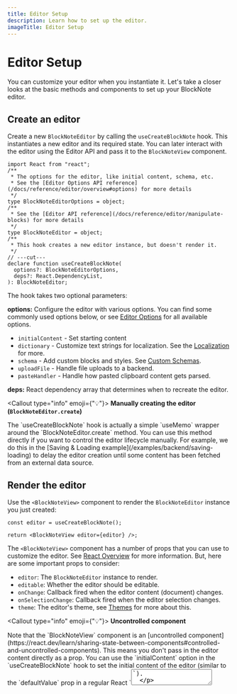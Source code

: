 ```yaml
---
title: Editor Setup
description: Learn how to set up the editor.
imageTitle: Editor Setup
---
```


# Editor Setup

You can customize your editor when you instantiate it. Let's take a closer looks at the basic methods and components to set up your BlockNote editor.

## Create an editor

Create a new `BlockNoteEditor` by calling the `useCreateBlockNote` hook. This instantiates a new editor and its required state. You can later interact with the editor using the Editor API and pass it to the `BlockNoteView` component.

```tsx twoslash
import React from "react";
/**
 * The options for the editor, like initial content, schema, etc.
 * See the [Editor Options API reference](/docs/reference/editor/overview#options) for more details
 */
type BlockNoteEditorOptions = object;
/**
 * See the [Editor API reference](/docs/reference/editor/manipulate-blocks) for more details
 */
type BlockNoteEditor = object;
/**
 * This hook creates a new editor instance, but doesn't render it.
 */
// ---cut---
declare function useCreateBlockNote(
  options?: BlockNoteEditorOptions,
  deps?: React.DependencyList,
): BlockNoteEditor;
```

The hook takes two optional parameters:

**options:** Configure the editor with various options. You can find some commonly used options below, or see [Editor Options](/docs/reference/editor/overview#options) for all available options.

- `initialContent` - Set starting content
- `dictionary` - Customize text strings for localization. See the [Localization](/docs/features/localization) for more.
- `schema` - Add custom blocks and styles. See [Custom Schemas](/docs/features/custom-schemas).
- `uploadFile` - Handle file uploads to a backend.
- `pasteHandler` - Handle how pasted clipboard content gets parsed.

**deps:** React dependency array that determines when to recreate the editor.

<Callout type="info" emoji={"💡"}>
  <strong>Manually creating the editor (`BlockNoteEditor.create`)</strong>
  <p>
    The `useCreateBlockNote` hook is actually a simple `useMemo` wrapper around
    the `BlockNoteEditor.create` method. You can use this method directly if you
    want to control the editor lifecycle manually. For example, we do this in
    the [Saving & Loading example](/examples/backend/saving-loading) to delay
    the editor creation until some content has been fetched from an external
    data source.
  </p>
</Callout>

## Render the editor

Use the `<BlockNoteView>` component to render the `BlockNoteEditor` instance you just created:

```tsx
const editor = useCreateBlockNote();

return <BlockNoteView editor={editor} />;
```

The `<BlockNoteView>` component has a number of props that you can use to customize the editor. See [React Overview](/docs/react/overview) for more information. But, here are some important props to consider:

- `editor`: The `BlockNoteEditor` instance to render.
- `editable`: Whether the editor should be editable.
- `onChange`: Callback fired when the editor content (document) changes.
- `onSelectionChange`: Callback fired when the editor selection changes.
- `theme`: The editor's theme, see [Themes](/docs/react/styling-theming/themes) for more about this.

<Callout type="info" emoji={"💡"}>
  <strong>Uncontrolled component</strong>
  <p>
    Note that the `BlockNoteView` component is an [uncontrolled component](https://react.dev/learn/sharing-state-between-components#controlled-and-uncontrolled-components). 
    This means you don't pass in the editor content directly as a prop. You can use the `initialContent` option in the `useCreateBlockNote` hook to set the initial content of the editor (similar to the `defaultValue` prop in a regular React `<textarea>`).
  </p>
  <p>
    BlockNote handles the complexities and performance optimizations of managing editor state internally. You can interact with the editor content using the [Editor API](/docs/editor-api).
  </p>
</Callout>
